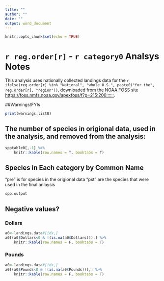 ```yaml
---
title: ""
author: ""
date: ""
output: word_document
---
```

  
```r
knitr::opts_chunk$set(echo = TRUE)
```


# `r reg.order[r]` - `r category0 ` Analsys Notes

This analysis uses nationally collected landings data for the `r ifelse(reg.order[r] %in% "National", "whole U.S.", paste0("for the", reg.order[r], "region")) `, downloaded from the NOAA FOSS site <https://foss.nmfs.noaa.gov/apexfoss/f?p=215:200::::::>. 

##Warnings/FYIs

```r
print(warnings.list0)
```

## The number of species in origional data, used in the analysis, and removed from the analysis: 
```r
spptable0[,-1] %>%
    knitr::kable(row.names = T, booktabs = T)
```

## Species in Each category by Common Name

"pre" is for species in the origional data
"pst" are the species that were used in the final anlaysis
```r
spp.output
```

## Negative values?

### Dollars

```r
a0<-landings.data#[idx,]
a0[(a0$Dollars<0 & !(is.na(a0$Dollars))),] %>%
    knitr::kable(row.names = F, booktabs = T)
```

### Pounds

```r
a0<-landings.data#[idx,]
a0[(a0$Pounds<0 & !(is.na(a0$Pounds))),] %>%
    knitr::kable(row.names = F, booktabs = T)
```